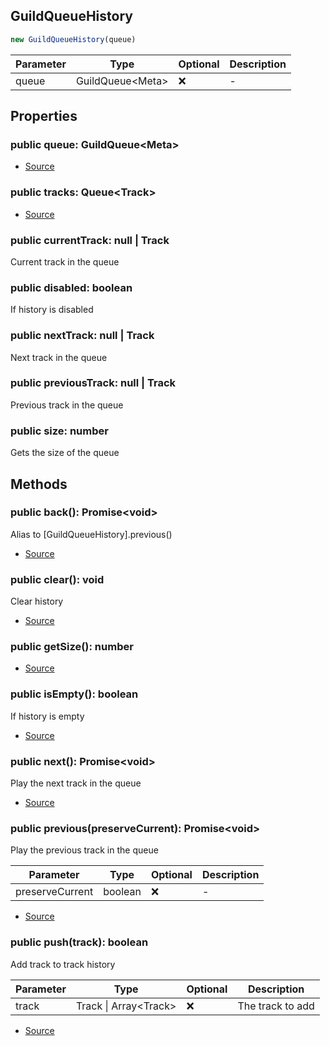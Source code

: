 ## GuildQueueHistory

```typescript
new GuildQueueHistory(queue)
```
| Parameter | Type | Optional | Description |
| ----------- | ----------- | ----------- | ----------- |
| queue | GuildQueue\<Meta> | ❌ | - |

## Properties
### public  queue: GuildQueue\<Meta>
- [Source](https://github.com/Androz2091/discord-player/blob/a2c576b/packages/discord-player/src/Structures/GuildQueueHistory.ts#L7)
### public  tracks: Queue\<Track>
- [Source](https://github.com/Androz2091/discord-player/blob/a2c576b/packages/discord-player/src/Structures/GuildQueueHistory.ts#L6)
### public  currentTrack: null \| Track
Current track in the queue
### public  disabled: boolean
If history is disabled
### public  nextTrack: null \| Track
Next track in the queue
### public  previousTrack: null \| Track
Previous track in the queue
### public  size: number
Gets the size of the queue
## Methods
### public  back(): Promise\<void>
Alias to [GuildQueueHistory].previous()





- [Source](https://github.com/Androz2091/discord-player/blob/a2c576b/packages/discord-player/src/Structures/GuildQueueHistory.ts#L103)
### public  clear(): void
Clear history





- [Source](https://github.com/Androz2091/discord-player/blob/a2c576b/packages/discord-player/src/Structures/GuildQueueHistory.ts#L69)
### public  getSize(): number
- [Source](https://github.com/Androz2091/discord-player/blob/a2c576b/packages/discord-player/src/Structures/GuildQueueHistory.ts#L45)
### public  isEmpty(): boolean
If history is empty





- [Source](https://github.com/Androz2091/discord-player/blob/a2c576b/packages/discord-player/src/Structures/GuildQueueHistory.ts#L52)
### public  next(): Promise\<void>
Play the next track in the queue





- [Source](https://github.com/Androz2091/discord-player/blob/a2c576b/packages/discord-player/src/Structures/GuildQueueHistory.ts#L76)
### public  previous(preserveCurrent): Promise\<void>
Play the previous track in the queue




| Parameter | Type | Optional | Description |
| ----------- | ----------- | ----------- | ----------- |
| preserveCurrent | boolean | ❌ | - |


- [Source](https://github.com/Androz2091/discord-player/blob/a2c576b/packages/discord-player/src/Structures/GuildQueueHistory.ts#L88)
### public  push(track): boolean
Add track to track history




| Parameter | Type | Optional | Description |
| ----------- | ----------- | ----------- | ----------- |
| track | Track \| Array\<Track> | ❌ | The track to add |


- [Source](https://github.com/Androz2091/discord-player/blob/a2c576b/packages/discord-player/src/Structures/GuildQueueHistory.ts#L60)
